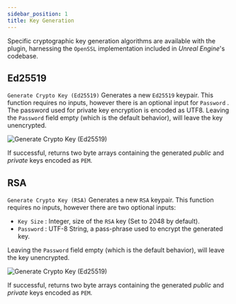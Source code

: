 ```yaml
---
sidebar_position: 1
title: Key Generation
---
```



Specific cryptographic key generation algorithms are available with the plugin,
harnessing the `OpenSSL` implementation included in *Unreal Engine*'s codebase.

## Ed25519

`Generate Crypto Key (Ed25519)` Generates a new `Ed25519` keypair. This function requires no inputs, however
there is an optional input for `Password` <Step text="1"/>. The password used for private key encryption is encoded as UTF8.
Leaving the `Password` field empty (which is the default behavior), will leave the key unencrypted.

![Generate Crypto Key (Ed25519)](_static/img/crypto_keygen_ed25519.png)

If successful, returns two byte arrays containing the generated *public* <Step text="2"/> and *private* <Step text="3"/> keys encoded as `PEM`.

## RSA

`Generate Crypto Key (RSA)` Generates a new `RSA` keypair. This function requires no inputs,
however there are two optional inputs:

* `Key Size` <Step text="1"/> : Integer, size of the `RSA` key (Set to 2048 by default).
* `Password` <Step text="2"/> : UTF-8 String, a pass-phrase used to encrypt the generated key.

Leaving the `Password` field empty (which is the default behavior), will leave the key unencrypted.

![Generate Crypto Key (Ed25519)](_static/img/crypto_keygen_rsa.png)

If successful, returns two byte arrays containing the generated *public* <Step text="3"/> and *private* <Step text="4"/> keys encoded as `PEM`.
